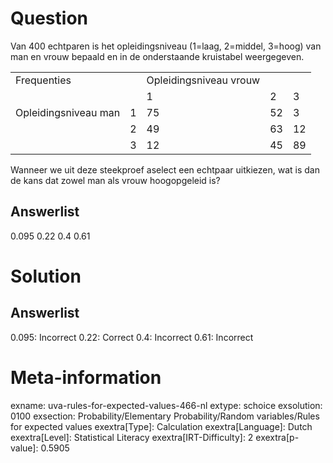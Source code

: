 Question
========

Van 400 echtparen is het opleidingsniveau (1=laag, 2=middel, 3=hoog) van
man en vrouw bepaald en in de onderstaande kruistabel weergegeven.

  ---------------------- --- ------------------------ ---- ----
  Frequenties                Opleidingsniveau vrouw        
                             1                        2    3
  Opleidingsniveau man   1   75                       52   3
                         2   49                       63   12
                         3   12                       45   89
  ---------------------- --- ------------------------ ---- ----

Wanneer we uit deze steekproef aselect een echtpaar uitkiezen, wat is
dan de kans dat zowel man als vrouw hoogopgeleid is?

Answerlist
----------

0.095
0.22
0.4
0.61

Solution
========

Answerlist
----------

0.095: Incorrect
0.22: Correct
0.4: Incorrect
0.61: Incorrect

Meta-information
================
exname: uva-rules-for-expected-values-466-nl
extype: schoice
exsolution: 0100
exsection: Probability/Elementary Probability/Random variables/Rules for expected values
exextra[Type]: Calculation
exextra[Language]: Dutch
exextra[Level]: Statistical Literacy
exextra[IRT-Difficulty]: 2
exextra[p-value]: 0.5905
